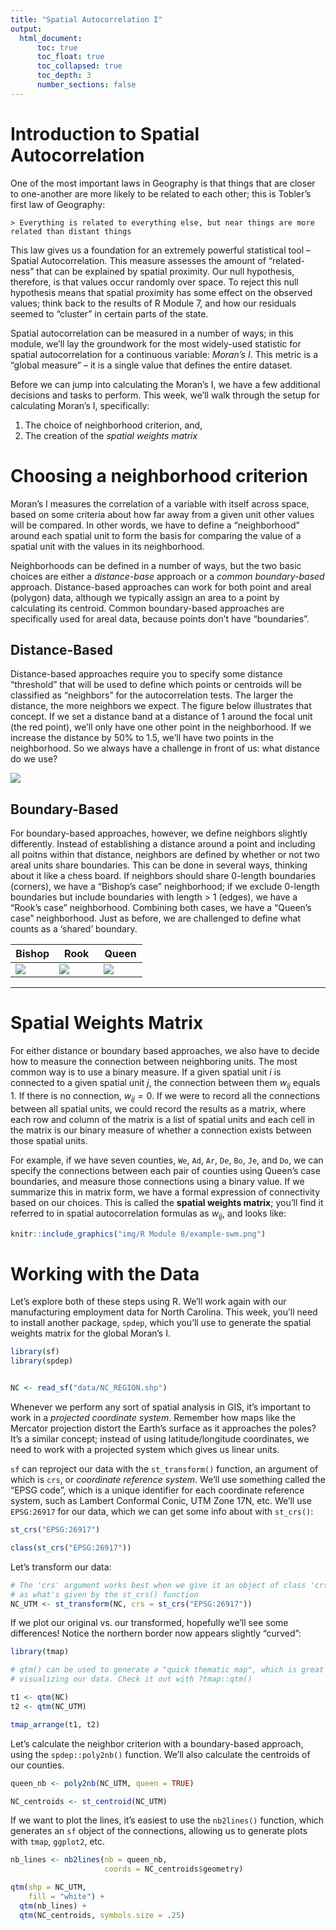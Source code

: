```yaml
---
title: "Spatial Autocorrelation I"
output:
  html_document:
      toc: true
      toc_float: true
      toc_collapsed: true
      toc_depth: 3
      number_sections: false
---
```


# Introduction to Spatial Autocorrelation

One of the most important laws in Geography is that things that are closer to one-another are more likely to be related to each other; this is Tobler's first law of Geography:

    > Everything is related to everything else, but near things are more related than distant things

This law gives us a foundation for an extremely powerful statistical tool -- Spatial Autocorrelation. This measure assesses the amount of "related-ness" that can be explained by spatial proximity. Our null hypothesis, therefore, is that values occur randomly over space. To reject this null hypothesis means that spatial proximity has some effect on the observed values; think back to the results of R Module 7, and how our residuals seemed to "cluster" in certain parts of the state.

Spatial autocorrelation can be measured in a number of ways; in this module, we'll lay the groundwork for the most widely-used statistic for spatial autocorrelation for a continuous variable: *Moran's I*. This metric is a "global measure" -- it is a single value that defines the entire dataset. 

Before we can jump into calculating the Moran's I, we have a few additional decisions and tasks to perform. This week, we'll walk through the setup for calculating Moran's I, specifically:

1. The choice of neighborhood criterion, and,
2. The creation of the *spatial weights matrix*


# Choosing a neighborhood criterion

Moran's I measures the correlation of a variable with itself across space, based on some criteria about how far away from a given unit other values will be compared. In other words, we have to define a "neighborhood" around each spatial unit to form the basis for comparing the value of a spatial unit with the values in its neighborhood.

Neighborhoods can be defined in a number of ways, but the two basic choices are either a *distance-base* approach or a *common boundary-based* approach. Distance-based approaches can work for both point and areal (polygon) data, although we typically assign an area to a point by calculating its centroid. Common boundary-based approaches are specifically used for areal data, because points don't have "boundaries".

## Distance-Based

Distance-based approaches require you to specify some distance "threshold" that will be used to define which points or centroids will be classified as "neighbors" for the autocorrelation tests. The larger the distance, the more neighbors we expect. The figure below illustrates that concept. If we set a distance band at a distance of 1 around the focal unit (the red point), we'll only have one other point in the neighborhood. If we increase the distance by 50% to 1.5, we'll have two points in the neighborhood. So we always have a challenge in front of us: what distance do we use?

![](img/R Module 8/distance-based.png)


## Boundary-Based

For boundary-based approaches, however, we define neighbors slightly differently. Instead of establishing a distance around a point and including all poitns within that distance, neighbors are defined by whether or not two areal units share boundaries. This can be done in several ways, thinking about it like a chess board. If neighbors should share 0-length boundaries (corners), we have a "Bishop's case" neighborhood; if we exclude 0-length boundaries but include boundaries with length > 1 (edges), we have a "Rook's case" neighborhood. Combining both cases, we have a "Queen's case" neighborhood. Just as before, we are challenged to define what counts as a 'shared' boundary.

| Bishop 	| Rook 	| Queen 	|
|--------	|--------	|--------	|
|![](img/R Module 8/bishop.png)|![](img/R Module 8/rook.png)|![](img/R Module 8/queen.png)|


***

# Spatial Weights Matrix

For either distance or boundary based approaches, we also have to decide how to measure the connection between neighboring units. The most common way is to use a binary measure. If a given spatial unit $i$ is connected to a given spatial unit $j$, the connection between them $w_{ij}$ equals $1$. If there is no connection, $w_{ij} = 0$. If we were to record all the connections between all spatial units, we could record the results as a matrix, where each row and column of the matrix is a list of spatial units and each cell in the matrix is our binary measure of whether a connection exists between those spatial units. 

For example, if we have seven counties, `We`, `Ad`, `Ar`, `De`, `Bo`, `Je`, and `Do`, we can specify the connections between each pair of counties using Queen's case boundaries, and measure those connections using a binary value. If we summarize this in matrix form, we have a formal expression of connectivity based on our choices. This is called the **spatial weights matrix**; you'll find it referred to in spatial autocorrelation formulas as $w_{ij}$, and looks like:


```r
knitr::include_graphics("img/R Module 8/example-swm.png")
```

# Working with the Data

Let's explore both of these steps using R. We'll work again with our manufacturing employment data for North Carolina. This week, you'll need to install another package, `spdep`, which you'll use to generate the spatial weights matrix for the global Moran's I.

```r
library(sf)
library(spdep)


NC <- read_sf("data/NC_REGION.shp")
```

Whenever we perform any sort of spatial analysis in GIS, it's important to work in a *projected coordinate system*. Remember how maps like the Mercator projection distort the Earth's surface as it approaches the poles? It's a similar concept; instead of using latitude/longitude coordinates, we need to work with a projected system which gives us linear units.

`sf` can reproject our data with the `st_transform()` function, an argument of which is `crs`, or *coordinate reference system*. We'll use something called the "EPSG code", which is a unique identifier for each coordinate reference system, such as Lambert Conformal Conic, UTM Zone 17N, etc. We'll use `EPSG:26917` for our data, which we can get some info about with `st_crs()`:

```r
st_crs("EPSG:26917")
```

```r
class(st_crs("EPSG:26917"))
```


Let's transform our data:

```r

# The 'crs' argument works best when we give it an object of class 'crs', such
# as what's given by the st_crs() function
NC_UTM <- st_transform(NC, crs = st_crs("EPSG:26917"))
```

If we plot our original vs. our transformed, hopefully we'll see some differences! Notice the northern border now appears slightly "curved":

```r
library(tmap)

# qtm() can be used to generate a "quick thematic map", which is great for
# visualizing our data. Check it out with ?tmap::qtm()

t1 <- qtm(NC)
t2 <- qtm(NC_UTM)

tmap_arrange(t1, t2)

```

Let's calculate the neighbor criterion with a boundary-based approach, using the `spdep::poly2nb()` function. We'll also calculate the centroids of our counties.

```r
queen_nb <- poly2nb(NC_UTM, queen = TRUE)

NC_centroids <- st_centroid(NC_UTM)
```

If we want to plot the lines, it's easiest to use the `nb2lines()` function, which generates an `sf` object of the connections, allowing us to generate plots with `tmap`, `ggplot2`, etc. 

```r
nb_lines <- nb2lines(nb = queen_nb,
                     coords = NC_centroids$geometry)

qtm(shp = NC_UTM,
    fill = "white") +
  qtm(nb_lines) + 
  qtm(NC_centroids, symbols.size = .25)

```

